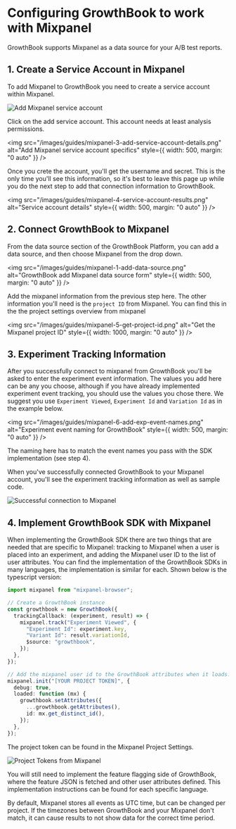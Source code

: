 # Configuring GrowthBook to work with Mixpanel

GrowthBook supports Mixpanel as a data source for your A/B test reports.

## 1. Create a Service Account in Mixpanel

To add Mixpanel to GrowthBook you need to create a service account within Mixpanel.

<img
  src="/images/guides/mixpanel-2-add-service-account.png"
  alt="Add Mixpanel service account"
/>

Click on the add service account. This account needs at least analysis permissions.

<img
  src="/images/guides/mixpanel-3-add-service-account-details.png"
  alt="Add Mixpanel service account specifics"
  style={{ width: 500, margin: "0 auto" }}
/>

Once you crete the account, you'll get the username and secret. This is the only time you'll see this information, so
it's best to leave this page up while you do the next step to add that connection information to GrowthBook.

<img
  src="/images/guides/mixpanel-4-service-account-results.png"
  alt="Service account details"
  style={{ width: 500, margin: "0 auto" }}
/>

## 2. Connect GrowthBook to Mixpanel

From the data source section of the GrowthBook Platform, you can add a data source, and then choose Mixpanel from the
drop down.

<img
  src="/images/guides/mixpanel-1-add-data-source.png"
  alt="GrowthBook add Mixpanel data source form"
  style={{ width: 500, margin: "0 auto" }}
/>

Add the mixpanel information from the previous step here. The other information you'll need is the `project ID` from
Mixpanel. You can find this in the the project settings overview from mixpanel

<img
  src="/images/guides/mixpanel-5-get-project-id.png"
  alt="Get the Mixpanel project ID"
  style={{ width: 1000, margin: "0 auto" }}
/>

## 3. Experiment Tracking Information

After you successfully connect to mixpanel from GrowthBook you'll be asked to enter the experiment event information.
The values you add here can be any you choose, although if you have already implemented experiment event tracking, you
should use the values you chose there. We suggest you use `Experiment Viewed`, `Experiment Id` and `Variation Id` as
in the example below.

<img
  src="/images/guides/mixpanel-6-add-exp-event-names.png"
  alt="Experiment event naming for GrowthBook"
  style={{ width: 500, margin: "0 auto" }}
/>

The naming here has to match the event names you pass with the SDK implementation (see step 4).

When you've successfully connected GrowthBook to your Mixpanel account, you'll see the experiment tracking information
as well as sample code.

<img
  src="/images/guides/mixpanel-8-successful-connection.png"
  alt="Successful connection to Mixpanel"
/>

## 4. Implement GrowthBook SDK with Mixpanel

When implementing the GrowthBook SDK there are two things that are needed that are specific to Mixpanel: tracking to
Mixpanel when a user is placed into an experiment, and adding the Mixpanel user ID to the list of user attributes.
You can find the implementation of the GrowthBook SDKs in many languages, the implementation is similar for each.
Shown below is the typescript version:

```ts
import mixpanel from "mixpanel-browser";

// Create a GrowthBook instance
const growthbook = new GrowthBook({
  trackingCallback: (experiment, result) => {
    mixpanel.track("Experiment Viewed", {
      "Experiment Id": experiment.key,
      "Variant Id": result.variationId,
      $source: "growthbook",
    });
  },
});

// Add the mixpanel user id to the GrowthBook attributes when it loads:
mixpanel.init("[YOUR PROJECT TOKEN]", {
  debug: true,
  loaded: function (mx) {
    growthbook.setAttributes({
      ...growthbook.getAttributes(),
      id: mx.get_distinct_id(),
    });
  },
});
```

The project token can be found in the Mixpanel Project Settings.

<img
  src="/images/guides/mixpanel-9-project-token.png"
  alt="Project Tokens from Mixpanel"
/>

You will still need to implement the feature flagging side of GrowthBook, where the feature JSON is fetched and other user
attributes defined. This implementation instructions can be found for each specific language.

<div className="bg-blue-50 py-3 mb-5 px-4 text-gray-600 border-l-8 border-blue-200 dark:bg-blue-800 dark:text-gray-50">
  By default, Mixpanel stores all events as UTC time, but can be changed per
  project. If the timezones between GrowthBook and your Mixpanel don't match, it
  can cause results to not show data for the correct time period.
</div>
